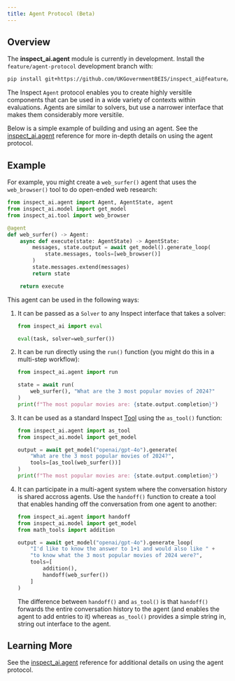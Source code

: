 ```yaml
---
title: Agent Protocol (Beta)
---
```


## Overview

::: {.callout-note appearance="simple"}

The **inspect_ai.agent** module is currently in development. Install the `feature/agent-protocol` development branch with:

```bash
pip install git+https://github.com/UKGovernmentBEIS/inspect_ai@feature/agent-protocol
```
:::

The Inspect `Agent` protocol enables you to create highly versitile components that can be used in a wide variety of contexts within evaluations. Agents are similar to solvers, but use a narrower interface that makes them considerably more versitile.

Below is a simple example of building and using an agent. See the [inspect_ai.agent](reference/inspect_ai.agent.qmd) reference for more in-depth details on using the agent protocol.

## Example

For example, you might create a `web_surfer()` agent that uses the `web_browser()` tool to do open-ended web research:

```python
from inspect_ai.agent import Agent, AgentState, agent
from inspect_ai.model import get_model
from inspect_ai.tool import web_browser

@agent
def web_surfer() -> Agent:
    async def execute(state: AgentState) -> AgentState:
        messages, state.output = await get_model().generate_loop(
            state.messages, tools=[web_browser()]
        )
        state.messages.extend(messages)
        return state

    return execute
```

This agent can be used in the following ways:

1.  It can be passed as a `Solver` to any Inspect interface that takes a solver:

    ```python
    from inspect_ai import eval

    eval(task, solver=web_surfer())
    ```

2.  It can be run directly using the `run()` function (you might do this in a multi-step workflow):

    ```python
    from inspect_ai.agent import run

    state = await run(
        web_surfer(), "What are the 3 most popular movies of 2024?"
    )
    print(f"The most popular movies are: {state.output.completion}")
    ```

3.  It can be used as a standard Inspect [Tool](tools.qmd) using the `as_tool()` function:

    ```python
    from inspect_ai.agent import as_tool
    from inspect_ai.model import get_model
    
    output = await get_model("openai/gpt-4o").generate(
        "What are the 3 most popular movies of 2024?", 
        tools=[as_tool(web_surfer())]
    )
    print(f"The most popular movies are: {state.output.completion}")
    ```

4.  It can participate in a multi-agent system where the conversation history is shared accross agents. Use the `handoff()` function to create a tool that enables handing off the conversation from one agent to another:

    ```python
    from inspect_ai.agent import handoff
    from inspect_ai.model import get_model
    from math_tools import addition
   
    output = await get_model("openai/gpt-4o").generate_loop(
        "I'd like to know the answer to 1+1 and would also like " +
        "to know what the 3 most popular movies of 2024 were?", 
        tools=[
            addition(),
            handoff(web_surfer())
        ]
    )
    ```

    The difference between `handoff()` and `as_tool()` is that `handoff()` forwards the entire conversation history to the agent (and enables the agent to add entries to it) whereas `as_tool()` provides a simple string in, string out interface to the agent.

## Learning More

See the [inspect_ai.agent](reference/inspect_ai.agent.qmd) reference for additional details on using the agent protocol.


    







